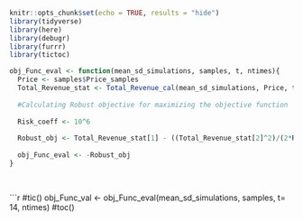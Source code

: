 ```r
knitr::opts_chunk$set(echo = TRUE, results = "hide")
library(tidyverse)
library(here)
library(debugr)
library(furrr)
library(tictoc)
```


```r
obj_Func_eval <- function(mean_sd_simulations, samples, t, ntimes){
  Price <- samples$Price_samples
  Total_Revenue_stat <- Total_Revenue_cal(mean_sd_simulations, Price, t, ntimes)
  
  #Calculating Robust objective for maximizing the objective function
  
  Risk_coeff <- 10^6
  
  Robust_obj <- Total_Revenue_stat[1] - ((Total_Revenue_stat[2]^2)/(2*Risk_coeff))
  
  obj_Func_eval <- -Robust_obj
}
  
  
```
```r
#tic()
obj_Func_val <- obj_Func_eval(mean_sd_simulations, samples, t= 14, ntimes)
#toc()